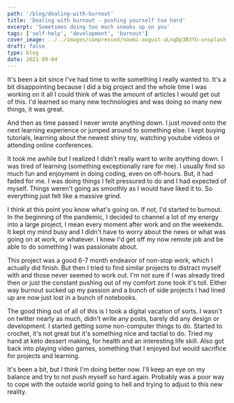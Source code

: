 ```yaml
---
path: '/blog/dealing-with-burnout'
title: 'Dealing with burnout - pushing yourself too hard'
excerpt: 'Sometimes doing too much sneaks up on you'
tags: ['self-help', 'development', 'burnout']
cover_image: ../../images/compressed/naomi-august-aLnqDp3B3YU-unsplash.jpg
draft: false
type: blog
date: 2021-09-04
---
```


It's been a bit since I've had time to write something I really wanted to. It's a bit disappointing because I did a big project and the whole time I was working on it all I could think of was the amount of articles I would get out of this. I'd learned so many new technologies and was doing so many new things, it was great.

And then as time passed I never wrote anything down. I just moved onto the next learning experience or jumped around to something else. I kept buying tutorials, learning about the newest shiny toy, watching youtube videos or attending online conferences.

It took me awhile but I realized I didn't really want to write anything down. I was tired of learning (something exceptionally rare for me). I usually find so much fun and enjoyment in doing coding, even on off-hours. But, it had faded for me. I was doing things I felt pressured to do and I had expected of myself. Things weren't going as smoothly as I would have liked it to. So everything just felt like a massive grind.

I think at this point you know what's going on. If not, I'd started to burnout. In the beginning of the pandemic, I decided to channel a lot of my energy into a large project, I mean every moment after work and on the weekends. It kept my mind busy and I didn't have to worry about the news or what was going on at work, or whatever. I knew I'd get off my now remote job and be able to do something I was passionate about.

This project was a good 6-7 month endeavor of non-stop work, which I actually did finish. But then I tried to find similar projects to distract myself with and those never seemed to work out. I'm not sure if I was already tired then or just the constant pushing out of my comfort zone took it's toll. Either way burnout sucked up my passion and a bunch of side projects I had lined up are now just lost in a bunch of notebooks.

The good thing out of all of this is I took a digital vacation of sorts. I wasn't on twitter nearly as much, didn't write any posts, barely did any design or development. I started getting some non-computer things to do. Started to crochet, it's not great but it's something nice and tactial to do. Tried my hand at keto dessert making, for health and an interesting life skill. Also got back into playing video games, something that I enjoyed but would sacrifice for projects and learning.

It's been a bit, but I think I'm doing better now. I'll keep an eye on my balance and try to not push myself so hard again. Probably was a poor way to cope with the outside world going to hell and trying to adjust to this new reality.
